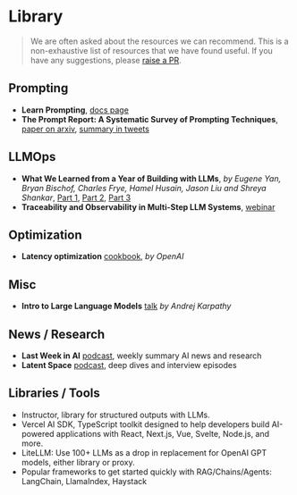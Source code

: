 # Library

> We are often asked about the resources we can recommend. This is a non-exhaustive list of resources that we have found useful. If you have any suggestions, please [raise a PR](https://github.com/langfuse/langfuse-docs/tree/main/pages/library.mdx).

## Prompting

- **Learn Prompting**, [docs page](https://learnprompting.org/docs)
- **The Prompt Report: A Systematic Survey of Prompting Techniques**, [paper on arxiv](https://arxiv.org/pdf/2406.06608), [summary in tweets](https://x.com/learnprompting/status/1800931910404784380)

## LLMOps

- **What We Learned from a Year of Building with LLMs**, _by Eugene Yan, Bryan Bischof, Charles Frye, Hamel Husain, Jason Liu and Shreya Shankar_, [Part 1](https://www.oreilly.com/radar/what-we-learned-from-a-year-of-building-with-llms-part-i/), [Part 2](https://www.oreilly.com/radar/what-we-learned-from-a-year-of-building-with-llms-part-ii/), [Part 3](https://www.oreilly.com/radar/what-we-learned-from-a-year-of-building-with-llms-part-iii-strategy/)
- **Traceability and Observability in Multi-Step LLM Systems**, [webinar](/guides/videos/webinar-observability-llm-systems)

## Optimization

- **Latency optimization** [cookbook](https://platform.openai.com/docs/guides/latency-optimization), _by OpenAI_

## Misc

- **Intro to Large Language Models** [talk](https://www.youtube.com/watch?v=zjkBMFhNj_g) _by Andrej Karpathy_

## News / Research

- **Last Week in AI** [podcast](https://www.lastweekinai.com), weekly summary AI news and research
- **Latent Space** [podcast](https://www.latent.space/podcast), deep dives and interview episodes

## Libraries / Tools

- Instructor, library for structured outputs with LLMs.
- Vercel AI SDK, TypeScript toolkit designed to help developers build AI-powered applications with React, Next.js, Vue, Svelte, Node.js, and more.
- LiteLLM: Use 100+ LLMs as a drop in replacement for OpenAI GPT models, either library or proxy.
- Popular frameworks to get started quickly with RAG/Chains/Agents: LangChain, LlamaIndex, Haystack
